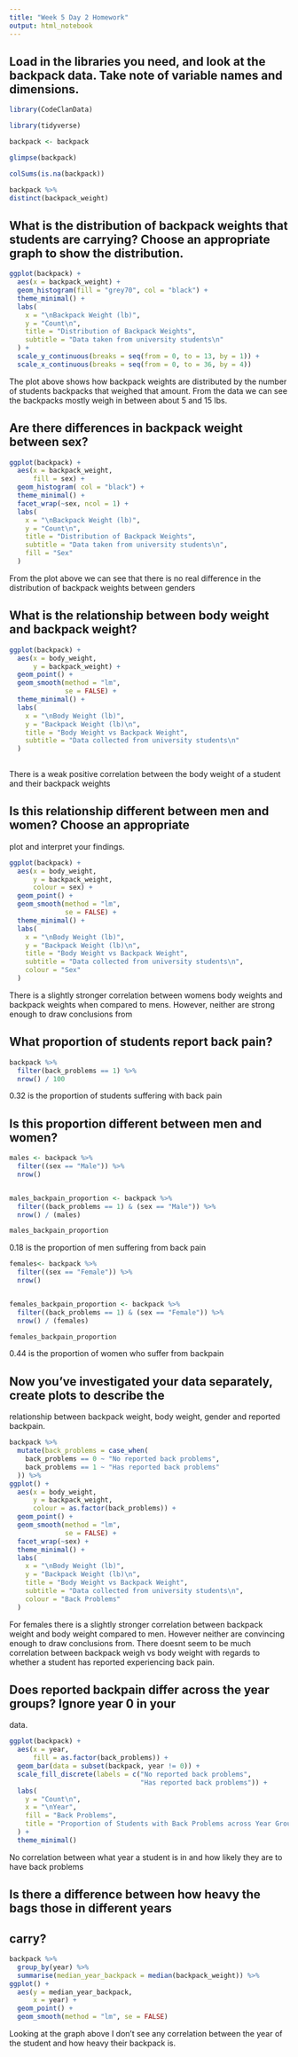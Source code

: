```yaml
---
title: "Week 5 Day 2 Homework"
output: html_notebook
---
```


## Load in the libraries you need, and look at the backpack data. Take note of variable names and dimensions.

```r
library(CodeClanData)

library(tidyverse)


```



```r
backpack <- backpack

glimpse(backpack)

colSums(is.na(backpack))

backpack %>% 
distinct(backpack_weight)
```



## What is the distribution of backpack weights that students are carrying? Choose an appropriate graph to show the distribution.

```r
ggplot(backpack) +
  aes(x = backpack_weight) +
  geom_histogram(fill = "grey70", col = "black") +
  theme_minimal() +
  labs(
    x = "\nBackpack Weight (lb)",
    y = "Count\n",
    title = "Distribution of Backpack Weights",
    subtitle = "Data taken from university students\n"
  ) +
  scale_y_continuous(breaks = seq(from = 0, to = 13, by = 1)) +
  scale_x_continuous(breaks = seq(from = 0, to = 36, by = 4))
```
The plot above shows how backpack weights are distributed by the number of 
students backpacks that weighed that amount. From the data we can see the backpacks
mostly weigh in between about 5 and 15 lbs.




## Are there differences in backpack weight between sex?

```r
ggplot(backpack) +
  aes(x = backpack_weight,
      fill = sex) +
  geom_histogram( col = "black") +
  theme_minimal() +
  facet_wrap(~sex, ncol = 1) +
  labs(
    x = "\nBackpack Weight (lb)",
    y = "Count\n",
    title = "Distribution of Backpack Weights",
    subtitle = "Data taken from university students\n",
    fill = "Sex"
  )
```

From the plot above we can see that there is no real difference in the distribution
of backpack weights between genders



## What is the relationship between body weight and backpack weight?

```r
ggplot(backpack) +
  aes(x = body_weight,
      y = backpack_weight) +
  geom_point() +
  geom_smooth(method = "lm",
              se = FALSE) +
  theme_minimal() +
  labs(
    x = "\nBody Weight (lb)",
    y = "Backpack Weight (lb)\n",
    title = "Body Weight vs Backpack Weight",
    subtitle = "Data collected from university students\n"
  )
  

```

There is a weak positive correlation between the body weight of a student and 
their backpack weights




## Is this relationship different between men and women? Choose an appropriate 
plot and interpret your findings.

```r
ggplot(backpack) +
  aes(x = body_weight,
      y = backpack_weight,
      colour = sex) +
  geom_point() +
  geom_smooth(method = "lm",
              se = FALSE) +
  theme_minimal() +
  labs(
    x = "\nBody Weight (lb)",
    y = "Backpack Weight (lb)\n",
    title = "Body Weight vs Backpack Weight",
    subtitle = "Data collected from university students\n",
    colour = "Sex"
  )
```

There is a slightly stronger correlation between womens body weights and backpack 
weights when compared to mens. However, neither are strong enough to draw
conclusions from



## What proportion of students report back pain?


```r
backpack %>% 
  filter(back_problems == 1) %>% 
  nrow() / 100
```

0.32 is the proportion of students suffering with back pain


## Is this proportion different between men and women?


``` r
males <- backpack %>% 
  filter((sex == "Male")) %>% 
  nrow() 


males_backpain_proportion <- backpack %>% 
  filter((back_problems == 1) & (sex == "Male")) %>% 
  nrow() / (males) 

males_backpain_proportion
```

0.18 is the proportion of men suffering from back pain


```r
females<- backpack %>% 
  filter((sex == "Female")) %>% 
  nrow() 


females_backpain_proportion <- backpack %>% 
  filter((back_problems == 1) & (sex == "Female")) %>% 
  nrow() / (females) 

females_backpain_proportion
```

0.44 is the proportion of women who suffer from backpain


## Now you’ve investigated your data separately, create plots to describe the 
relationship between backpack weight, body weight, gender and reported backpain.

```r
backpack %>% 
  mutate(back_problems = case_when(
    back_problems == 0 ~ "No reported back problems",
    back_problems == 1 ~ "Has reported back problems"
  )) %>% 
ggplot() +
  aes(x = body_weight,
      y = backpack_weight,
      colour = as.factor(back_problems)) +
  geom_point() +
  geom_smooth(method = "lm",
              se = FALSE) +
  facet_wrap(~sex) +
  theme_minimal() +
  labs(
    x = "\nBody Weight (lb)",
    y = "Backpack Weight (lb)\n",
    title = "Body Weight vs Backpack Weight",
    subtitle = "Data collected from university students\n",
    colour = "Back Problems"
  ) 
```

For females there is a slightly stronger correlation between backpack weight and 
body weight compared to men. However neither are convincing enough to draw 
conclusions from. There doesnt seem to be much correlation between backpack
weigh vs body weight with regards to whether a student has reported experiencing
back pain.




## Does reported backpain differ across the year groups? Ignore year 0 in your 
data.

```r

ggplot(backpack) +
  aes(x = year,
      fill = as.factor(back_problems)) +
  geom_bar(data = subset(backpack, year != 0)) +
  scale_fill_discrete(labels = c("No reported back problems",
                                 "Has reported back problems")) +
  labs(
    y = "Count\n",
    x = "\nYear",
    fill = "Back Problems",
    title = "Proportion of Students with Back Problems across Year Groups\n"
  ) +
  theme_minimal()
```

No correlation between what year a student is in and how likely they are to have
back problems


## Is there a difference between how heavy the bags those in different years 
## carry?

```r
backpack %>% 
  group_by(year) %>% 
  summarise(median_year_backpack = median(backpack_weight)) %>% 
ggplot() +
  aes(y = median_year_backpack,
      x = year) +
  geom_point() +
  geom_smooth(method = "lm", se = FALSE)
```

Looking at the graph above I don't see any correlation between the year of the
student and how heavy their backpack is.






